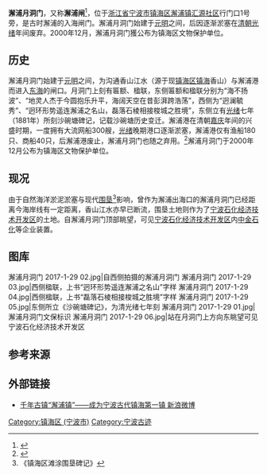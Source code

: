 {{coord|30|02|17.6|N|121|36|26.9|E|display=title}}
{{文物保护单位
|级别 = 市县级
|名称 = 澥浦月洞门
|子项 = 
|图片 =澥浦月洞门 2017-1-29 02.jpg
|图片大小 = 
|说明 = 自西侧拍摄的澥浦月洞门
|省名 = 浙江省
|市/县名 = 镇海区 
|所在 = 澥浦镇汇源社区行门口1号旁
|分类 = <!-- [[文物分类|文物分类]] -->
|时代 = 明
|编号 = 
|登录 = 2000年12月
}}
'''澥浦月洞门'''，又称'''澥浦闸'''<ref>{{cite web|url=http://travel.sina.com.cn/news/2016-08-16/0933334442.shtml|title=古镇澥浦 探寻澥浦的千年踪迹|publisher=|access-date=2017-01-29|archive-date=2019-06-02|archive-url=https://web.archive.org/web/20190602042546/http://travel.sina.com.cn/news/2016-08-16/0933334442.shtml|dead-url=no}}</ref>，位于[[浙江省|浙江省]][[宁波市|宁波市]][[镇海区|镇海区]][[澥浦镇|澥浦镇]][[汇源社区|汇源社区]]行门口1号旁，是古时澥浦的入海闸门。澥浦月洞门始建于[[元朝|元]][[明朝|明]]之间，后因逐渐淤塞在[[清朝|清朝]][[光绪|光绪]]年间废弃。2000年12月，澥浦月洞门獲公布为镇海区文物保护单位。
==历史==
澥浦月洞门始建于[[元朝|元]][[明朝|明]]之间，为沟通香山江水（源于现[[镇海区|镇海区]][[横溪（镇海区）|镇海]]香山）与澥浦港而进入[[东海|东海]]的闸口。月洞门上刻有匾额、楹联，东侧匾额和楹联分别为“海不扬波”、“地灵人杰于今圆抱乐升平，海阔天空在昔彭湃跨浩荡”，西侧为“迥澜毓秀”、“迥环形势遥连澥浦之名山，磊落石棱相接梭城之胜境”，东侧立有[[光绪|光绪]]七年（1881年）所刻沙碗塘碑记，记载沙碗塘历史变迁。澥浦港在清朝[[嘉庆|嘉庆]]年间的兴盛时期，一度拥有大流网船300艘，[[光绪|光绪]]晚期港口逐渐淤塞，澥浦港仅有渔船180只、商船40只，后澥浦港废止，澥浦月洞门也随之弃用。<ref>{{cite web|url=http://daily.cnnb.com.cn/nbwb/html/2009-09/14/content_120581.htm|title=澥浦古镇寻踪|publisher=宁波晚报|access-date=2017-01-29|archive-date=2017-02-02|archive-url=https://web.archive.org/web/20170202054724/http://daily.cnnb.com.cn/nbwb/html/2009-09/14/content_120581.htm|dead-url=no}}</ref>澥浦月洞门于2000年12月公布为镇海区文物保护单位。

==现况==
由于自然海洋淤泥淤塞与现代[[围垦|围垦]]<ref>《镇海区滩涂围垦碑记》</ref>影响，曾作为澥浦出海口的澥浦月洞门已经距离今海岸线有一定距离，香山江水亦早已断流，围垦土地则作为了[[宁波石化经济技术开发区|宁波石化经济技术开发区]]的土地。自澥浦月洞门顶部眺望，可见[[宁波石化经济技术开发区|宁波石化经济技术开发区]]内[[中金石化|中金石化]]等企业装置。

==图库==
<gallery>
澥浦月洞门 2017-1-29 02.jpg|自西侧拍摄的澥浦月洞门
澥浦月洞门 2017-1-29 03.jpg|西侧楹联，上书“迥环形势遥连澥浦之名山”字样
澥浦月洞门 2017-1-29 04.jpg|西侧楹联，上书“磊落石棱相接梭城之胜境”字样
澥浦月洞门 2017-1-29 05.jpg|东侧所立《沙碗塘碑记》，为清光绪七年刻
澥浦月洞门 2017-1-29 01.jpg|澥浦月洞门文保标识
澥浦月洞门 2017-1-29 06.jpg|站在月洞门上方向东眺望可见宁波石化经济技术开发区
</gallery>

==参考来源==
{{reflist}}
==外部链接==
{{commonscat|Xiepu Sluice Gate}}
*[http://blog.sina.com.cn/s/blog_13dbedbd10102wg65.html 千年古镇“澥浦镇”——成为宁波古代镇海第一镇 新浪微博] {{Wayback|url=http://blog.sina.com.cn/s/blog_13dbedbd10102wg65.html |date=20190601231304 }}

{{镇海区文物保护单位}}

[[Category:镇海区_(宁波市)|Category:镇海区 (宁波市)]]
[[Category:宁波古迹|Category:宁波古迹]]
